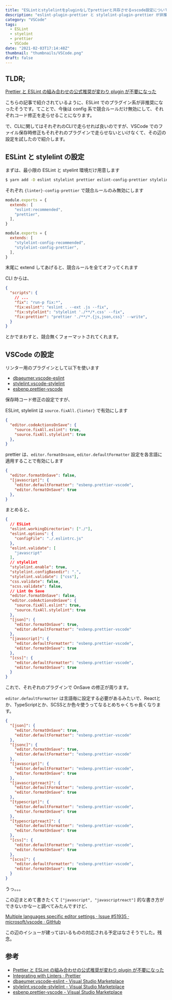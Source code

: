 ```yaml
---
title: "ESLintとstylelintをpluginなしでprettierと共存させるvscode設定について"
description: "eslint-plugin-prettier と stylelint-plugin-prettier が非推奨に変わったので、これらを剥がしつつ VSCode で保存時修正をかける設定について紹介します。"
category: "VSCode"
tags:
  - ESLint
  - styelint
  - prettier
  - VSCode
date: "2021-02-03T17:14:48Z"
thumbnail: "thumbnails/VSCode.png"
draft: false
---
```


## TLDR;

[Prettier と ESLint の組み合わせの公式推奨が変わり plugin が不要になった](https://blog.ojisan.io/prettier-eslint-cli)

こちらの記事で紹介されているように、ESLint でのプラグイン系が非推奨になったそうです。てことで、今後は config 系で競合ルールだけ無効にして、それぞれコード修正を走らせることになります。

で、CLIに関してはそれぞれのCLIで走らせれば良いのですが、VSCode でのファイル保存時修正もそれぞれのプラグインで走らせないといけなくて、その辺の設定を試したので紹介します。

## ESLint と stylelint の設定

まずは、最小限の ESLint と styelint 環境だけ用意します

``` bash
$ yarn add -D eslint stylelint prettier eslint-config-prettier stylelint-config-prettier npm-run-all
```

それぞれ `{linter}-config-prettier` で競合ルールのみ無効にします

``` js:.eslintrc.js
module.exports = {
  extends: [
    "eslint:recommended",
    "prettier",
  ],
}
```

``` js:.stylelintrc.js
module.exports = {
  extends: [
    "stylelint-config-recommended",
    "stylelint-config-prettier",
  ],
}
```

末尾に extend してあげると、競合ルールを全てオフってくれます

CLI からは、

``` json:package.json
{
  "scripts": {
    // ...
    "fix": "run-p fix:*",
    "fix:eslint": "eslint . --ext .js --fix",
    "fix:stylelint": "stylelint './**/*.css' --fix",
    "fix:prettier": "prettier './**/*.{js,json,css}' --write",
  }
}
```

とかでまわすと、競合無くフォーマットされてくれます。

## VSCode の設定

リンター用のプラグインとして以下を使います

- [dbaeumer.vscode-eslint](https://marketplace.visualstudio.com/items?itemName=dbaeumer.vscode-eslint)
- [stylelint.vscode-stylelint](https://marketplace.visualstudio.com/items?itemName=stylelint.vscode-stylelint)
- [esbenp.prettier-vscode](https://marketplace.visualstudio.com/items?itemName=esbenp.prettier-vscode)

保存時コード修正の設定ですが、

ESLint, stylelint は `source.fixAll.{linter}` で有効にします

``` json:.vscode/settings.json
{
  "editor.codeActionsOnSave": {
    "source.fixAll.eslint": true,
    "source.fixAll.stylelint": true
  },
}
```

prettier は、`editor.formatOnsave`, `editor.defaultFormatter` 設定を各言語に適用することで有効にします

``` json:.vscode/settings.json
{
  "editor.formatOnSave": false,
  "[javascript]": {
    "editor.defaultFormatter": "esbenp.prettier-vscode",
    "editor.formatOnSave": true
  },
}
```

まとめると、

``` json:.vscode/settings.json
{
  // ESLint
  "eslint.workingDirectories": ["./"],
  "eslint.options": {
    "configFile": "./.eslintrc.js"
  },
  "eslint.validate": [
    "javascript"
  ],
  // stylelint
  "stylelint.enable": true,
  "stylelint.configBasedir": ".",
  "stylelint.validate": ["css"],
  "css.validate": false,
  "scss.validate": false,
  // Lint On Save
  "editor.formatOnSave": false,
  "editor.codeActionsOnSave": {
    "source.fixAll.eslint": true,
    "source.fixAll.stylelint": true
  },
  "[json]": {
    "editor.formatOnSave": true,
    "editor.defaultFormatter": "esbenp.prettier-vscode"
  },
  "[javascript]": {
    "editor.defaultFormatter": "esbenp.prettier-vscode",
    "editor.formatOnSave": true
  },
  "[css]": {
    "editor.defaultFormatter": "esbenp.prettier-vscode",
    "editor.formatOnSave": true
  }
}
```

これで、それぞれのプラグインで OnSave の修正が周ります。

`editor.defaultFormatter` は言語毎に設定する必要があるみたいで、Reactとか、TypeScriptとか、SCSSとか色々使うってなるとめちゃくちゃ長くなります。

``` json
{
  "[json]": {
    "editor.formatOnSave": true,
    "editor.defaultFormatter": "esbenp.prettier-vscode"
  },
  "[jsonc]": {
    "editor.formatOnSave": true,
    "editor.defaultFormatter": "esbenp.prettier-vscode"
  },
  "[javascript]": {
    "editor.defaultFormatter": "esbenp.prettier-vscode",
    "editor.formatOnSave": true
  },
  "[javascriptreact]": {
    "editor.defaultFormatter": "esbenp.prettier-vscode",
    "editor.formatOnSave": true
  },
  "[typescript]": {
    "editor.defaultFormatter": "esbenp.prettier-vscode",
    "editor.formatOnSave": true
  },
  "[typescriptreact]": {
    "editor.defaultFormatter": "esbenp.prettier-vscode",
    "editor.formatOnSave": true
  },
  "[css]": {
    "editor.defaultFormatter": "esbenp.prettier-vscode",
    "editor.formatOnSave": true
  },
  "[scss]": {
    "editor.defaultFormatter": "esbenp.prettier-vscode",
    "editor.formatOnSave": true
  }
}
```

うっ。。。

この辺まとめて書きたくて `["javascript", "javascriptreact"]` 的な書き方ができないかなーと調べてみたんですけど、

[Multiple languages specific editor settings · Issue #51935 · microsoft/vscode · GitHub](https://github.com/microsoft/vscode/issues/51935)

この辺のイシューが建ってはいるものの対応される予定はなさそうでした。残念。

## 参考

- [Prettier と ESLint の組み合わせの公式推奨が変わり plugin が不要になった](https://blog.ojisan.io/prettier-eslint-cli)
- [Integrating with Linters · Prettier](https://prettier.io/docs/en/integrating-with-linters.html)
- [dbaeumer.vscode-eslint - Visual Studio Marketplace](https://marketplace.visualstudio.com/items?itemName=dbaeumer.vscode-eslint)
- [stylelint.vscode-stylelint - Visual Studio Marketplace](https://marketplace.visualstudio.com/items?itemName=stylelint.vscode-stylelint)
- [esbenp.prettier-vscode - Visual Studio Marketplace](https://marketplace.visualstudio.com/items?itemName=esbenp.prettier-vscode)
